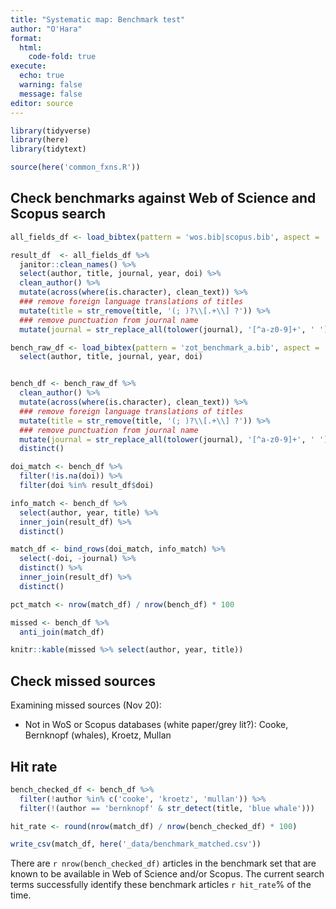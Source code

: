 ```yaml
---
title: "Systematic map: Benchmark test"
author: "O'Hara"
format: 
  html:
    code-fold: true
execute:
  echo: true
  warning: false
  message: false
editor: source
---
```


```r
library(tidyverse)
library(here)
library(tidytext)

source(here('common_fxns.R'))
```

## Check benchmarks against Web of Science and Scopus search

```r
all_fields_df <- load_bibtex(pattern = 'wos.bib|scopus.bib', aspect = 'wide')
```


```r

result_df  <- all_fields_df %>%
  janitor::clean_names() %>%
  select(author, title, journal, year, doi) %>%
  clean_author() %>%
  mutate(across(where(is.character), clean_text)) %>%
  ### remove foreign language translations of titles
  mutate(title = str_remove(title, '(; )?\\[.+\\] ?')) %>%
  ### remove punctuation from journal name
  mutate(journal = str_replace_all(tolower(journal), '[^a-z0-9]+', ' '))

bench_raw_df <- load_bibtex(pattern = 'zot_benchmark_a.bib', aspect = 'wide') %>%
  select(author, title, journal, year, doi)


bench_df <- bench_raw_df %>%
  clean_author() %>%
  mutate(across(where(is.character), clean_text)) %>%
  ### remove foreign language translations of titles
  mutate(title = str_remove(title, '(; )?\\[.+\\] ?')) %>%
  ### remove punctuation from journal name
  mutate(journal = str_replace_all(tolower(journal), '[^a-z0-9]+', ' ')) %>%
  distinct()

doi_match <- bench_df %>%
  filter(!is.na(doi)) %>%
  filter(doi %in% result_df$doi)

info_match <- bench_df %>%
  select(author, year, title) %>%
  inner_join(result_df) %>%
  distinct()

match_df <- bind_rows(doi_match, info_match) %>%
  select(-doi, -journal) %>%
  distinct() %>%
  inner_join(result_df) %>%
  distinct()

pct_match <- nrow(match_df) / nrow(bench_df) * 100

missed <- bench_df %>% 
  anti_join(match_df)

knitr::kable(missed %>% select(author, year, title))
```

## Check missed sources

Examining missed sources (Nov 20):

* Not in WoS or Scopus databases (white paper/grey lit?): Cooke, Bernknopf (whales), Kroetz, Mullan

## Hit rate

```r
bench_checked_df <- bench_df %>%
  filter(!author %in% c('cooke', 'kroetz', 'mullan')) %>%
  filter(!(author == 'bernknopf' & str_detect(title, 'blue whale')))

hit_rate <- round(nrow(match_df) / nrow(bench_checked_df) * 100)

write_csv(match_df, here('_data/benchmark_matched.csv'))
```

There are `r nrow(bench_checked_df)` articles in the benchmark set that are known to be available in Web of Science and/or Scopus.  The current search terms successfully identify these benchmark articles `r hit_rate`% of the time.

